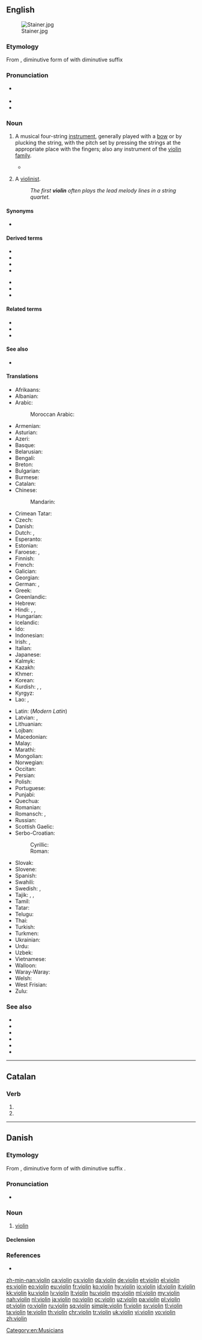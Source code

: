 {{also|violín}}
==English==
{{wikipedia}}
[[Image:Stainer.jpg|thumb]]

===Etymology===
From {{etyl|it|en}} {{m|it|violino}}, diminutive form of {{m|it|viola}} with diminutive suffix {{m|it|-ino}}

===Pronunciation===
* {{a|US}} {{IPA|/ˌvaɪəˈlɪn/|[ˌvaɪ̯ɪ̈ˈlɪn]|lang=en}}
* {{audio|en-us-violin.ogg|Audio (US)|lang=en}}
* {{rhymes|ɪn|lang=en}}

===Noun===
{{en-noun}}

# {{label|en|musical instrument}} A musical four-string [[instrument]], generally played with a [[bow]] or by plucking the string, with the pitch set by pressing the strings at the appropriate place with the fingers; also any instrument of the [https://en.wikipedia.org/wiki/Violin_family violin family].
#* {{RQ:Wodehouse Offing|XX|She was looking more like Sherlock Holmes than ever. Slap a dressing-gown on her and give her a '''violin''', and she could have walked straight into Baker Street and no questions asked.}}
# {{label|en|music}} A [[violinist]].
#: ''The first '''violin''' often plays the lead melody lines in a string quartet.''

====Synonyms====
* {{l|en|fiddle}}

====Derived terms====
{{der-top}}
* {{l|en|bass violin}}
* {{l|en|electric violin}}
* {{l|en|first violin}}
* {{l|en|kit violin}}
{{der-mid}}
* {{l|en|nail violin}}
* {{l|en|second violin}}
* {{l|en|violinist}}
{{der-bottom}}

====Related terms====
* {{l|en|viol}}
* {{l|en|viola}}
* {{l|en|violoncello}}

====See also====
* {{l|en|second fiddle}}

====Translations====
{{trans-top|string instrument}}
* Afrikaans: {{t|af|viool}}
* Albanian: {{t|sq|violina|f}}
* Arabic: {{t|ar|كَمَان|m}}
*: Moroccan Arabic: {{t|ary|كمانجة|f|tr=kəmænja}}
* Armenian: {{t+|hy|ջութակ}}
* Asturian: {{t|ast|violín|m}}
* Azeri: {{t+|az|skripka}}
* Basque: {{t|eu|biolin}}
* Belarusian: {{t|be|скры́пка|f|sc=Cyrl}}
* Bengali: {{t|bn|বেহালা|sc=Beng}}
* Breton: {{t|br|violoñs|m}}
* Bulgarian: {{t+|bg|цигу́лка|f|sc=Cyrl}}
* Burmese: {{t+|my|တယော|sc=Mymr}}
* Catalan: {{t+|ca|violí|m}}
* Chinese:
*: Mandarin: {{t+|cmn|小提琴|tr=xiǎotíqín|sc=Hani}}
* Crimean Tatar: {{t|crh|kemane}}
* Czech: {{t+|cs|housle|f-p}}
* Danish: {{t+|da|violin|c}}
* Dutch: {{t+|nl|viool}}, {{t+|nl|vedel|f}}
* Esperanto: {{t|eo|violono}}
* Estonian: {{t+|et|viiul}}
* Faroese: {{t|fo|violin|f}}, {{t|fo|fiól|f}}
* Finnish: {{t+|fi|viulu}}
* French: {{t+|fr|violon|m}}
* Galician: {{t+|gl|violín|m}}
* Georgian: {{t|ka|ვიოლინო}}
* German: {{t+|de|Geige|f}}, {{t+|de|Violine|f}}
* Greek: {{t+|el|βιολί|n}}
* Greenlandic: {{t|kl|agiaq}}
* Hebrew: {{t+|he|כינור|m|alt=כִּנּוֹר / כינור|tr=kinor}}
* Hindi: {{t|hi|वायलिन|sc=Deva}}, {{t+|hi|बेला|tr=belā|sc=Deva}}, {{t+|hi|सारंगी|tr=sāraṅgī|sc=Deva}}
* Hungarian: {{t+|hu|hegedű}}
* Icelandic: {{t+|is|fiðla|f}}
* Ido: {{t+|io|violino}}
* Indonesian: {{t+|id|biola}}
* Irish: {{t|ga|veidhlín|m}}, {{t|ga|veidheal|f}}
* Italian: {{t+|it|violino|m}}
* Japanese: {{t+|ja|バイオリン|tr=baiorin}}
* Kalmyk: {{t|xal|хур}}
* Kazakh: {{t|kk|скрипка|sc=Cyrl}}
* Khmer: {{t|km|វីយោឡុង|tr=viiyouloŋ|sc=Khmr}}
* Korean: {{t+|ko|바이올린|sc=Hang}}
* Kurdish: {{t+|ku|keman|f}}, {{t+|ku|kemançe|f}}, {{t+|ku|viyolîn|f}}
* Kyrgyz: {{t+|ky|скрипка|sc=Cyrl}}
* Lao: {{t|lo|ຊຶງ|sc=Laoo}}, {{t|lo|ຊຸງ|sc=Laoo}}
{{trans-mid}}
* Latin: (''Modern Latin'') {{t|la|violinum}}
* Latvian: {{t|lv|vijole}}, {{t|lv|smuika|f}} {{qualifier|outdated}}
* Lithuanian: {{t|lt|smuikas}}
* Lojban: {{t|jbo|jgitrviolino}}
* Macedonian: {{t|mk|виолина|f|tr=violína}}
* Malay: {{t|ms|biola}}
* Marathi: {{t|mr|वायोलिन|f|sc=Deva}}
* Mongolian: {{t|mn|хийл хөгжим|sc=Cyrl}}
* Norwegian: {{t+|no|fiolin|m}}
* Occitan: {{t+|oc|violon|m}}
* Persian: {{t+|fa|ویولن|tr=viyolon|sc=fa-Arab}}
* Polish: {{t+|pl|skrzypce|p}}
* Portuguese: {{t+|pt|violino|m}}
* Punjabi: {{t+|pa|ਵਾਇਲਿਨ|f|tr=vā'ilina|sc=Guru}}
* Quechua: {{t|qu|wiyulin}}
* Romanian: {{t+|ro|vioară|f}}
* Romansch: {{t|rm|gìa|f}}, {{t|rm|violina|f}}
* Russian: {{t+|ru|скри́пка|f}}
* Scottish Gaelic: {{t|gd|fidheall|f}}
* Serbo-Croatian:
*: Cyrillic: {{t|sh|виолина|f}}
*: Roman: {{t+|sh|violina|f}}
* Slovak: {{t|sk|husle|f-p}}
* Slovene: {{t+|sl|violina|f}}
* Spanish: {{t+|es|violín|m}}
* Swahili: {{t|sw|fidla}}
* Swedish: {{t+|sv|fiol}}, {{t+|sv|violin}}
* Tajik: {{t|tg|скрипка|sc=Cyrl}}, {{t|tg|ғиҷҷак|sc=Cyrl}}, {{t|tg|камонча|sc=Cyrl}}
* Tamil: {{t+|ta|வயலின்|sc=Taml}}
* Tatar: {{t|tt|скрипка|sc=Cyrl}}
* Telugu: {{t+|te|వయోలిన్|sc=Telu}}
* Thai: {{t+|th|ไวโอลิน|sc=Thai}}
* Turkish: {{t+|tr|keman}}
* Turkmen: {{t|tk|skripka}}
* Ukrainian: {{t+|uk|скри́пка|f|sc=Cyrl}}
* Urdu: {{t|ur|سارنگی|m|tr=sarangi}}
* Uzbek: {{t+|uz|skripka}}
* Vietnamese: {{t|vi|vĩ cầm}}
* Walloon: {{t+|wa|violon|m}}
* Waray-Waray: {{t|war|biyolin}}
* Welsh: {{t|cy|feiolin|f}}
* West Frisian: {{t|fy|fioele}}
* Zulu: {{t|zu|ivayolini}}
{{trans-bottom}}

===See also===
* {{l|en|bass viol}}
* {{l|en|cello}}
* {{l|en|double bass}}
* {{l|en|viola}}
* {{l|en|first violinist}}
* {{l|en|second violinist}}

[[Category:en:Musicians]]

----

==Catalan==

===Verb===
{{head|ca|verb form}}

# {{ca-verb form of|p=3|n=pl|t=pres|m=sub|violar}}
# {{ca-verb form of|p=3|n=pl|m=impr|violar}}

----

==Danish==

===Etymology===
From {{etyl|it|da}} {{m|it|violino}}, diminutive form of {{m|it|viola}} with diminutive suffix {{m|it|-ino}}.

===Pronunciation===
* {{IPA|/violiːn/|[vioˈliːˀn]|lang=da}}

===Noun===
{{da-noun|en|er}}

# [[violin#English|violin]]

====Declension====
{{da-noun-infl|en|er}}

===References===
* {{R:Den Danske Ordbog}}

[[zh-min-nan:violin]]
[[ca:violin]]
[[cs:violin]]
[[da:violin]]
[[de:violin]]
[[et:violin]]
[[el:violin]]
[[es:violin]]
[[eo:violin]]
[[eu:violin]]
[[fr:violin]]
[[ko:violin]]
[[hy:violin]]
[[io:violin]]
[[id:violin]]
[[it:violin]]
[[kk:violin]]
[[ku:violin]]
[[lv:violin]]
[[lt:violin]]
[[hu:violin]]
[[mg:violin]]
[[ml:violin]]
[[my:violin]]
[[nah:violin]]
[[nl:violin]]
[[ja:violin]]
[[no:violin]]
[[oc:violin]]
[[uz:violin]]
[[pa:violin]]
[[pl:violin]]
[[pt:violin]]
[[ro:violin]]
[[ru:violin]]
[[sq:violin]]
[[simple:violin]]
[[fi:violin]]
[[sv:violin]]
[[tl:violin]]
[[ta:violin]]
[[te:violin]]
[[th:violin]]
[[chr:violin]]
[[tr:violin]]
[[uk:violin]]
[[vi:violin]]
[[vo:violin]]
[[zh:violin]]
